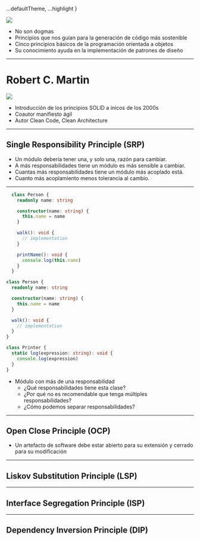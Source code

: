 
  ...defaultTheme,
  ...highlight
}

<img src={solid}/>

<Logo/>

<Notes>

  - No son dogmas
  - Principios que nos guían para la generación de código más sostenible
  - Cinco principios básicos de la programación orientada a objetos
  - Su conocimiento ayuda en la implementación de patrones de diseño

</Notes>

---

# Robert C. Martin

<img src={UncleBob}/>

<Logo/>

<Notes>

  - Introducción de los principios SOLID a inicos de los 2000s
  - Coautor manifiesto ágil
  - Autor Clean Code, Clean Architecture

</Notes>

---

## Single Responsibility Principle (SRP)

  - Un módulo debería tener una, y solo una, razón para cambiar.
  - A más responsabilidades tiene un módulo es más sensible a cambiar.
  - Cuantas más responsabilidades tiene un módulo más acoplado está.
  - Cuanto más acoplamiento menos tolerancia al cambio.

<Logo/>

---

<CodeSurfer>

```typescript title="Módulo con más de una responsabilidad"
  class Person {
    readonly name: string

    constructor(name: string) {
      this.name = name
    }

    walk(): void {
      // implementation
    }

    printName(): void {
      console.log(this.name)
    }
  }
  ```

  ```typescript title="Responsabilidades separadas"
  class Person {
    readonly name: string

    constructor(name: string) {
      this.name = name
    }

    walk(): void {
      // implementation
    }
  }

  class Printer {
    static log(expression: string): void {
      console.log(expression)
    }
  }
  ```

</CodeSurfer>

<Logo/>

<Notes>

  - Módulo con más de una responsabilidad
    - ¿Qué responsabilidades tiene esta clase?
    - ¿Por qué no es recomendable que tenga múltiples responsabilidades?
    - ¿Cómo podemos separar responsabilidades?

</Notes>

---

## Open Close Principle (OCP)

  - Un artefacto de software debe estar abierto para su extensión y cerrado para su modificación

<Logo/>

---

## Liskov Substitution Principle (LSP)

<Logo/>

---

## Interface Segregation Principle (ISP)

<Logo/>

---

## Dependency Inversion Principle (DIP)

<Logo/>
